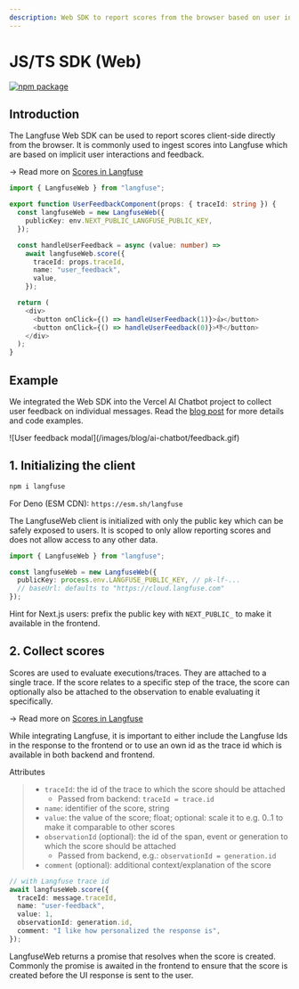 ```yaml
---
description: Web SDK to report scores from the browser based on user interactions and feedback
---
```



# JS/TS SDK (Web)

[![npm package](https://img.shields.io/npm/v/langfuse?style=flat-square)](https://www.npmjs.com/package/langfuse)

## Introduction

The Langfuse Web SDK can be used to report scores client-side directly from the browser. It is commonly used to ingest scores into Langfuse which are based on implicit user interactions and feedback.

→ Read more on [Scores in Langfuse](/docs/scores)

```typescript {1, 9, 17-18} filename="UserFeedbackComponent.tsx"
import { LangfuseWeb } from "langfuse";

export function UserFeedbackComponent(props: { traceId: string }) {
  const langfuseWeb = new LangfuseWeb({
    publicKey: env.NEXT_PUBLIC_LANGFUSE_PUBLIC_KEY,
  });

  const handleUserFeedback = async (value: number) =>
    await langfuseWeb.score({
      traceId: props.traceId,
      name: "user_feedback",
      value,
    });

  return (
    <div>
      <button onClick={() => handleUserFeedback(1)}>👍</button>
      <button onClick={() => handleUserFeedback(0)}>👎</button>
    </div>
  );
}
```

## Example

We integrated the Web SDK into the Vercel AI Chatbot project to collect user feedback on individual messages. Read the [blog post](/blog/showcase-llm-chatbot) for more details and code examples.

<div className="max-w-2xl overflow-hidden mt-6 rounded-xl shadow-lg ring-1 ring-slate-700">
  ![User feedback modal](/images/blog/ai-chatbot/feedback.gif)
</div>

## 1. Initializing the client

```sh npm2yarn
npm i langfuse
```

For Deno (ESM CDN): `https://esm.sh/langfuse`

The LangfuseWeb client is initialized with only the public key which can be safely exposed to users. It is scoped to only allow reporting scores and does not allow access to any other data.

```typescript filename="frontend.ts"
import { LangfuseWeb } from "langfuse";

const langfuseWeb = new LangfuseWeb({
  publicKey: process.env.LANGFUSE_PUBLIC_KEY, // pk-lf-...
  // baseUrl: defaults to "https://cloud.langfuse.com"
});
```

Hint for Next.js users: prefix the public key with `NEXT_PUBLIC_` to make it available in the frontend.

## 2. Collect scores

Scores are used to evaluate executions/traces. They are attached to a single trace. If the score relates to a specific step of the trace, the score can optionally also be attached to the observation to enable evaluating it specifically.

→ Read more on [Scores in Langfuse](/docs/scores)


<Callout type="info" emoji="ℹ️">
  While integrating Langfuse, it is important to either include the Langfuse Ids
  in the response to the frontend or to use an own id as the trace id which is
  available in both backend and frontend.
</Callout>

Attributes

> - `traceId`: the id of the trace to which the score should be attached
>   - Passed from backend: `traceId = trace.id`
> - `name`: identifier of the score, string
> - `value`: the value of the score; float; optional: scale it to e.g. 0..1 to make it comparable to other scores
> - `observationId` (optional): the id of the span, event or generation to which the score should be attached
>   - Passed from backend, e.g.: `observationId = generation.id`
> - `comment` (optional): additional context/explanation of the score

```typescript filename="frontend.ts"
// with Langfuse trace id
await langfuseWeb.score({
  traceId: message.traceId,
  name: "user-feedback",
  value: 1,
  observationId: generation.id,
  comment: "I like how personalized the response is",
});
```

LangfuseWeb returns a promise that resolves when the score is created. Commonly the promise is awaited in the frontend to ensure that the score is created before the UI response is sent to the user.
